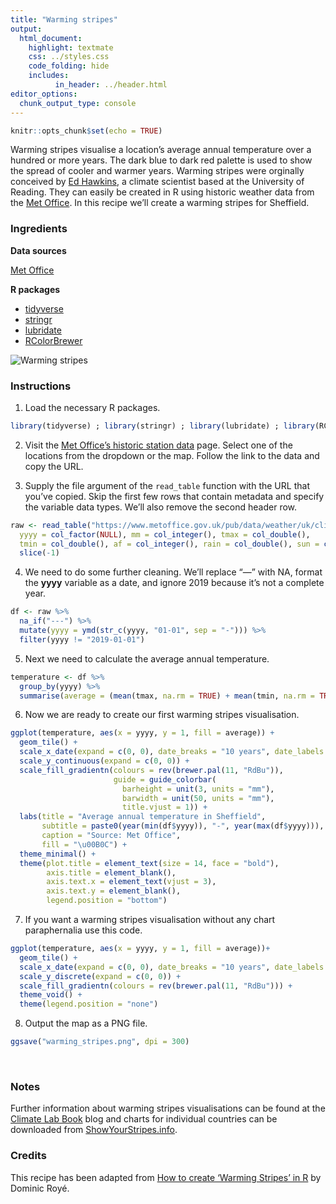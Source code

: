 ```yaml
---
title: "Warming stripes"
output:
  html_document:
    highlight: textmate
    css: ../styles.css
    code_folding: hide
    includes:
          in_header: ../header.html
editor_options: 
  chunk_output_type: console
---
```


```r
knitr::opts_chunk$set(echo = TRUE)
```

Warming stripes visualise a location's average annual temperature over a hundred or more years. The dark blue to dark red palette is used to show the spread of cooler and warmer years. Warming stripes were orginally conceived by <a href="http://www.met.reading.ac.uk/~ed/" target="_blank">Ed Hawkins</a>, a climate scientist based at the University of Reading. They can easily be created in R using historic weather data from the <a href="https://www.metoffice.gov.uk/" target="_blank">Met Office</a>. In this recipe we'll create a warming stripes for Sheffield.

<h3>Ingredients</h3>  
<div class = "row">

<div class = "col-md-4">
<strong>Data sources</strong>
<p><a href="https://www.metoffice.gov.uk/research/climate/maps-and-data/historic-station-data" target="_blank">Met Office</a></p>
</div>

<div class = "col-md-4">
<strong>R packages</strong>
<ul>
  <li><a href="https://cran.r-project.org/web/packages/tidyverse/index.html" target="_blank">tidyverse</a></li>
    <li><a href="https://cran.r-project.org/web/packages/stringr/index.html" target="_blank">stringr</a></li>
  <li><a href="https://cran.r-project.org/web/packages/lubridate/index.html" target="_blank">lubridate</a></li>
  <li><a href="https://cran.r-project.org/web/packages/RColorBrewer/index.html" target="_blank">RColorBrewer</a></li>
</ul>
</div>

<div class = "col-md-4 screenshot">
<img src="img/warming_stripes.png" alt="Warming stripes">
</div>
</div>

### Instructions

1. Load the necessary R packages.
```r
library(tidyverse) ; library(stringr) ; library(lubridate) ; library(RColorBrewer)
```

2. Visit the <a href="https://www.metoffice.gov.uk/research/climate/maps-and-data/historic-station-data" target="_blank">Met Office's historic station data</a> page. Select one of the locations from the dropdown or the map. Follow the link to the data and copy the URL.

3. Supply the file argument of the `read_table` function with the URL that you've copied. Skip the first few rows that contain metadata and specify the variable data types. We'll also remove the second header row.

```r
raw <- read_table("https://www.metoffice.gov.uk/pub/data/weather/uk/climate/stationdata/sheffielddata.txt", col_names = TRUE, skip = 5, col_types = cols(
  yyyy = col_factor(NULL), mm = col_integer(), tmax = col_double(), 
  tmin = col_double(), af = col_integer(), rain = col_double(), sun = col_double())) %>% 
  slice(-1)
```

4. We need to do some further cleaning. We'll replace "---" with NA, format the **yyyy** variable as a date, and ignore 2019 because it's not a complete year. 
```r
df <- raw %>%
  na_if("---") %>%
  mutate(yyyy = ymd(str_c(yyyy, "01-01", sep = "-"))) %>%
  filter(yyyy != "2019-01-01")
```

5. Next we need to calculate the average annual temperature.
```r
temperature <- df %>% 
  group_by(yyyy) %>% 
  summarise(average = (mean(tmax, na.rm = TRUE) + mean(tmin, na.rm = TRUE)) / 2)
```

6. Now we are ready to create our first warming stripes visualisation.
```r
ggplot(temperature, aes(x = yyyy, y = 1, fill = average)) +
  geom_tile() +
  scale_x_date(expand = c(0, 0), date_breaks = "10 years", date_labels = "%Y") +
  scale_y_continuous(expand = c(0, 0)) +
  scale_fill_gradientn(colours = rev(brewer.pal(11, "RdBu")),
                       guide = guide_colorbar(
                         barheight = unit(3, units = "mm"),
                         barwidth = unit(50, units = "mm"),
                         title.vjust = 1)) +
  labs(title = "Average annual temperature in Sheffield",
       subtitle = paste0(year(min(df$yyyy)), "-", year(max(df$yyyy))),
       caption = "Source: Met Office",
       fill = "\u00B0C") +
  theme_minimal() +
  theme(plot.title = element_text(size = 14, face = "bold"),
        axis.title = element_blank(),
        axis.text.x = element_text(vjust = 3),
        axis.text.y = element_blank(),
        legend.position = "bottom")
```

7. If you want a warming stripes visualisation without any chart paraphernalia use this code.
```r
ggplot(temperature, aes(x = yyyy, y = 1, fill = average))+
  geom_tile() +
  scale_x_date(expand = c(0, 0), date_breaks = "10 years", date_labels = "%Y") +
  scale_y_discrete(expand = c(0, 0)) +
  scale_fill_gradientn(colours = rev(brewer.pal(11, "RdBu"))) +
  theme_void() +
  theme(legend.position = "none")
```

8. Output the map as a PNG file.
```r
ggsave("warming_stripes.png", dpi = 300)
```

<br />

### Notes

Further information about warming stripes visualisations can be found at the <a href="http://www.climate-lab-book.ac.uk/2018/warming-stripes/" target="_blank">Climate Lab Book</a> blog and charts for individual countries can be downloaded from <a href="https://showyourstripes.info" target="_blank">ShowYourStripes.info</a>.

### Credits
This recipe has been adapted from <a href="https://dominicroye.github.io/en/2018/how-to-create-warming-stripes-in-r" target="_blank">How to create 'Warming Stripes' in R</a> by Dominic Royé.

<br /><br />